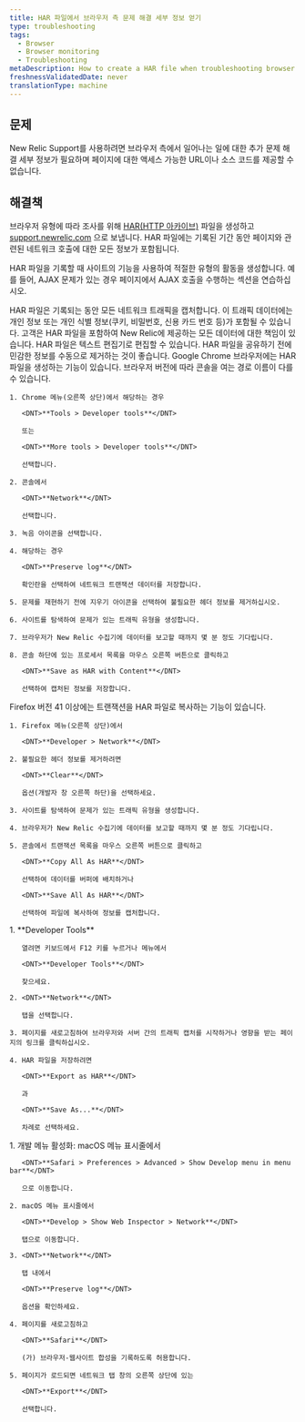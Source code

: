 ```yaml
---
title: HAR 파일에서 브라우저 측 문제 해결 세부 정보 얻기
type: troubleshooting
tags:
  - Browser
  - Browser monitoring
  - Troubleshooting
metaDescription: How to create a HAR file when troubleshooting browser.
freshnessValidatedDate: never
translationType: machine
---
```


## 문제

New Relic Support를 사용하려면 브라우저 측에서 일어나는 일에 대한 추가 문제 해결 세부 정보가 필요하며 페이지에 대한 액세스 가능한 URL이나 소스 코드를 제공할 수 없습니다.

## 해결책

브라우저 유형에 따라 조사를 위해 [HAR(HTTP 아카이브)](https://dvcs.w3.org/hg/webperf/raw-file/tip/specs/HAR/Overview.html) 파일을 생성하고 [support.newrelic.com](https://support.newrelic.com/) 으로 보냅니다. HAR 파일에는 기록된 기간 동안 페이지와 관련된 네트워크 호출에 대한 모든 정보가 포함됩니다.

HAR 파일을 기록할 때 사이트의 기능을 사용하여 적절한 유형의 활동을 생성합니다. 예를 들어, AJAX 문제가 있는 경우 페이지에서 AJAX 호출을 수행하는 섹션을 연습하십시오.

<Callout variant="important">
  HAR 파일은 기록되는 동안 모든 네트워크 트래픽을 캡처합니다. 이 트래픽 데이터에는 개인 정보 또는 개인 식별 정보(쿠키, 비밀번호, 신용 카드 번호 등)가 포함될 수 있습니다. 고객은 HAR 파일을 포함하여 New Relic에 제공하는 모든 데이터에 대한 책임이 있습니다. HAR 파일은 텍스트 편집기로 편집할 수 있습니다. HAR 파일을 공유하기 전에 민감한 정보를 수동으로 제거하는 것이 좋습니다.
</Callout>

<CollapserGroup>
  <Collapser
    id="chrome"
    title="크롬"
  >
    Google Chrome 브라우저에는 HAR 파일을 생성하는 기능이 있습니다. 브라우저 버전에 따라 콘솔을 여는 경로 이름이 다를 수 있습니다.

    1. Chrome 메뉴(오른쪽 상단)에서 해당하는 경우

       <DNT>**Tools > Developer tools**</DNT>

       또는

       <DNT>**More tools > Developer tools**</DNT>

       선택합니다.

    2. 콘솔에서

       <DNT>**Network**</DNT>

       선택합니다.

    3. 녹음 아이콘을 선택합니다.

    4. 해당하는 경우

       <DNT>**Preserve log**</DNT>

       확인란을 선택하여 네트워크 트랜잭션 데이터를 저장합니다.

    5. 문제를 재현하기 전에 지우기 아이콘을 선택하여 불필요한 헤더 정보를 제거하십시오.

    6. 사이트를 탐색하여 문제가 있는 트래픽 유형을 생성합니다.

    7. 브라우저가 New Relic 수집기에 데이터를 보고할 때까지 몇 분 정도 기다립니다.

    8. 콘솔 하단에 있는 프로세서 목록을 마우스 오른쪽 버튼으로 클릭하고

       <DNT>**Save as HAR with Content**</DNT>

       선택하여 캡처된 정보를 저장합니다.
  </Collapser>

  <Collapser title="Firefox 버전 41.x 이상">
    Firefox 버전 41 이상에는 트랜잭션을 HAR 파일로 복사하는 기능이 있습니다.

    1. Firefox 메뉴(오른쪽 상단)에서

       <DNT>**Developer > Network**</DNT>

    2. 불필요한 헤더 정보를 제거하려면

       <DNT>**Clear**</DNT>

       옵션(개발자 창 오른쪽 하단)을 선택하세요.

    3. 사이트를 탐색하여 문제가 있는 트래픽 유형을 생성합니다.

    4. 브라우저가 New Relic 수집기에 데이터를 보고할 때까지 몇 분 정도 기다립니다.

    5. 콘솔에서 트랜잭션 목록을 마우스 오른쪽 버튼으로 클릭하고

       <DNT>**Copy All As HAR**</DNT>

       선택하여 데이터를 버퍼에 배치하거나

       <DNT>**Save All As HAR**</DNT>

       선택하여 파일에 복사하여 정보를 캡처합니다.
  </Collapser>

  <Collapser title="마이크로소프트 엣지">
    1. <DNT>**Developer Tools**</DNT>

       열려면 키보드에서 F12 키를 누르거나 메뉴에서

       <DNT>**Developer Tools**</DNT>

       찾으세요.

    2. <DNT>**Network**</DNT>

       탭을 선택합니다.

    3. 페이지를 새로고침하여 브라우저와 서버 간의 트래픽 캡처를 시작하거나 영향을 받는 페이지의 링크를 클릭하십시오.

    4. HAR 파일을 저장하려면

       <DNT>**Export as HAR**</DNT>

       과

       <DNT>**Save As...**</DNT>

       차례로 선택하세요.
  </Collapser>

  <Collapser title="애플 사파리">
    1. 개발 메뉴 활성화: macOS 메뉴 표시줄에서

       <DNT>**Safari > Preferences > Advanced > Show Develop menu in menu bar**</DNT>

       으로 이동합니다.

    2. macOS 메뉴 표시줄에서

       <DNT>**Develop > Show Web Inspector > Network**</DNT>

       탭으로 이동합니다.

    3. <DNT>**Network**</DNT>

       탭 내에서

       <DNT>**Preserve log**</DNT>

       옵션을 확인하세요.

    4. 페이지를 새로고침하고

       <DNT>**Safari**</DNT>

       (가) 브라우저-웹사이트 합성을 기록하도록 허용합니다.

    5. 페이지가 로드되면 네트워크 탭 창의 오른쪽 상단에 있는

       <DNT>**Export**</DNT>

       선택합니다.
  </Collapser>
</CollapserGroup>